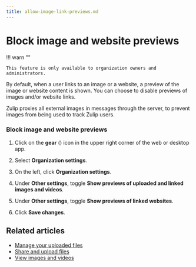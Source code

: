 ```yaml
---
title: allow-image-link-previews.md
---
```


# Block image and website previews


!!! warn ""

    This feature is only available to organization owners and administrators.




By default, when a user links to an image or a website, a preview of the
image or website content is shown. You can choose to disable previews of
images and/or website links.

Zulip proxies all external images in messages through the server, to
prevent images from being used to track Zulip users.

### Block image and website previews

<Tabs>
<TabItem label="instructions-for-all-platforms">

1. Click on the **gear** (<i class="zulip-icon zulip-icon-gear"></i>) icon in the upper
   right corner of the web or desktop app.

1. Select **Organization settings**.

1. On the left, click **Organization settings**.



1. Under **Other settings**, toggle **Show previews of uploaded and linked images and videos**.

1. Under **Other settings**, toggle **Show previews of linked websites**.


1. Click **Save changes**.

</TabItem>
</Tabs>

## Related articles

* [Manage your uploaded files](/help/manage-your-uploaded-files)
* [Share and upload files](/help/share-and-upload-files)
* [View images and videos](/help/view-images-and-videos)


